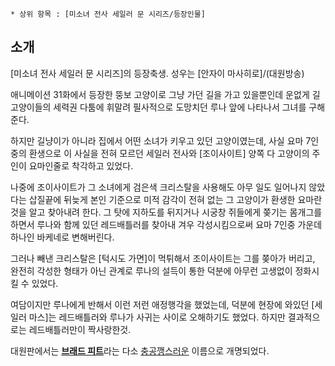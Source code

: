  * 상위 항목 : [미소녀 전사 세일러 문 시리즈/등장인물]

== 소개 ==
[미소녀 전사 세일러 문 시리즈]의 등장축생. 성우는 [안자이 마사히로]/(대원방송)

애니메이션 31화에서 등장한 뚱보 고양이로 그냥 가던 길을 가고 있을뿐인데 운없게 길고양이들의 세력권 다툼에 휘말려 필사적으로 도망치던 루나 앞에 나타나서 그녀를 구해준다.

하지만 길냥이가 아니라 집에서 어떤 소녀가 키우고 있던 고양이였는데, 사실 요마 7인중의 환생으로 이 사실을 전혀 모르던 세일러 전사와 [조이사이트] 양쪽 다 고양이의 주인이 요마인줄로 착각하고 있었다.

나중에 조이사이트가 그 소녀에게 검은색 크리스탈을 사용해도 아무 일도 일어나지 않았다는 삽질끝에 뒤늦게 본인 기준으로 미적 감각이 전혀 없는 그 고양이가 환생한 요마란 것을 알고 찾아내려 한다. 그 탓에 지하도를 뒤지거나 시궁창 쥐들에게 쫒기는 몸개그를 하면서 루나와 함께 있던 레드배틀러를 찾아내 겨우 각성시킴으로써 요마 7인중 가운데 하나인 바케네로 변해버린다.

그러나 빼낸 크리스탈은 [턱시도 가면]이 먹튀해서 조이사이트는 그를 쫒아가 버리고, 완전히 각성한 형태가 아닌 관계로 루나의 설득이 통한 덕분에 아무런 고생없이 정화시킬 수 있었다.

여담이지만 루나에게 반해서 이런 저런 애정행각을 했었는데, 덕분에 현장에 와있던 [세일러 마스]는 레드배틀러와 루나가 사귀는 사이로 오해하기도 했었다. 하지만 결과적으로는 레드배틀러만이 짝사랑한것.

대원판에서는 '''[[브래드 피트]]'''라는 다소 [[충공깽]]스러운 이름으로 개명되었다.
